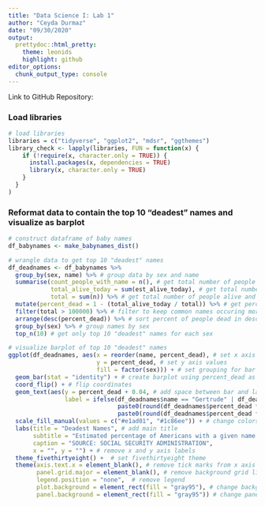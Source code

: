 ```yaml
---
title: "Data Science I: Lab 1"
author: "Ceyda Durmaz"
date: "09/30/2020"
output:
  prettydoc::html_pretty:
    theme: leonids
    highlight: github
editor_options: 
  chunk_output_type: console
---
```


Link to GitHub Repository: 

### Load libraries
```r
# load libraries 
libraries = c("tidyverse", "ggplot2", "mdsr", "ggthemes")
library_check <- lapply(libraries, FUN = function(x) {
    if (!require(x, character.only = TRUE)) {
      install.packages(x, dependencies = TRUE)
      library(x, character.only = TRUE)
    }
  }
)
```

### Reformat data to contain the top 10 "deadest" names and visualize as barplot
```r
# construct dataframe of baby names
df_babynames <- make_babynames_dist()

# wrangle data to get top 10 "deadest" names
df_deadnames <- df_babynames %>%
  group_by(sex, name) %>% # group data by sex and name
  summarise(count_people_with_name = n(), # get total number of people with each name
            total_alive_today = sum(est_alive_today), # get total number of people alive with name
            total = sum(n)) %>% # get total number of people alive and dead with name
  mutate(percent_dead = 1 - (total_alive_today / total)) %>% # get percent of people dead today with name
  filter(total > 100000) %>% # filter to keep common names occuring more than 100,000 times
  arrange(desc(percent_dead)) %>% # sort percent of people dead in descending order
  group_by(sex) %>% # group names by sex
  top_n(10) # get only top 10 "deadest" names for each sex

# visualize barplot of top 10 "deadest" names 
ggplot(df_deadnames, aes(x = reorder(name, percent_dead), # set x axis values
                         y = percent_dead, # set y axis values
                         fill = factor(sex))) + # set grouping for bar colors
  geom_bar(stat = "identity") + # create barplot using percent_dead as statistic
  coord_flip() + # flip coordinates
  geom_text(aes(y = percent_dead + 0.04, # add space between bar and label
                label = ifelse(df_deadnames$name == "Gertrude" | df_deadnames$name == "Elmer", # label bars
                               paste0(round(df_deadnames$percent_dead * 100, 1),"%"), # have % unit for first name of sex
                               paste0(round(df_deadnames$percent_dead * 100, 1))))) + # no unit for other names
  scale_fill_manual(values = c("#e1ad01", "#1c86ee")) + # change colors 
  labs(title = "Deadest Names", # add main title
       subtitle = "Estimated percentage of Americans with a given name born since\n1900 who were dead as of Jan. 1, 2014",
       caption = "SOURCE: SOCIAL SECURITY ADMINISTRATION",
       x = "", y = "") + # remove x and y axis labels 
  theme_fivethirtyeight() +  # set fivethirtyeight theme
  theme(axis.text.x = element_blank(), # remove tick marks from x axis
        panel.grid.major = element_blank(), # remove background grid lines
        legend.position = "none",  # remove legend
        plot.background = element_rect(fill = "gray95"), # change background color to grey
        panel.background = element_rect(fill = "gray95")) # change panel background color to grey
```


